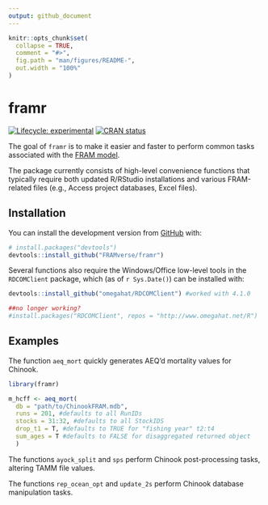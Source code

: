 ```yaml
---
output: github_document
---
```


<!-- README.md is generated from README.Rmd. Please edit that file -->

```r
knitr::opts_chunk$set(
  collapse = TRUE,
  comment = "#>",
  fig.path = "man/figures/README-",
  out.width = "100%"
)
```

# framr

<!-- badges: start -->
[![Lifecycle: experimental](https://img.shields.io/badge/lifecycle-experimental-orange.svg)](https://lifecycle.r-lib.org/articles/stages.html#experimental)
[![CRAN status](https://www.r-pkg.org/badges/version/framr)](https://CRAN.R-project.org/package=framr)
<!-- badges: end -->

The goal of `framr` is to make it easier and faster to perform common tasks associated with the [FRAM model](https://framverse.github.io/fram_doc/).

The package currently consists of high-level convenience functions that typically require both updated R/RStudio installations and various FRAM-related files (e.g., Access project databases, Excel files).


## Installation

You can install the development version from [GitHub](https://github.com/) with:

``` r
# install.packages("devtools")
devtools::install_github("FRAMverse/framr")
```

Several functions also require the Windows/Office low-level tools in the `RDCOMClient` package, which (as of `r Sys.Date()`) can be installed with:

``` r
devtools::install_github("omegahat/RDCOMClient") #worked with 4.1.0

##no longer working?
#install.packages("RDCOMClient", repos = "http://www.omegahat.net/R")

```

## Examples

The function `aeq_mort` quickly generates AEQ'd mortality values for Chinook. 

```r
library(framr)

m_hcff <- aeq_mort(
  db = "path/to/ChinookFRAM.mdb",
  runs = 201, #defaults to all RunIDs
  stocks = 31:32, #defaults to all StockIDS 
  drop_t1 = T, #defaults to TRUE for "fishing year" t2:t4
  sum_ages = T #defaults to FALSE for disaggregated returned object
  )

```

The functions `ayock_split` and `sps` perform Chinook post-processing tasks, altering TAMM file values.

The functions `rep_ocean_opt` and `update_2s` perform Chinook database manipulation tasks.
